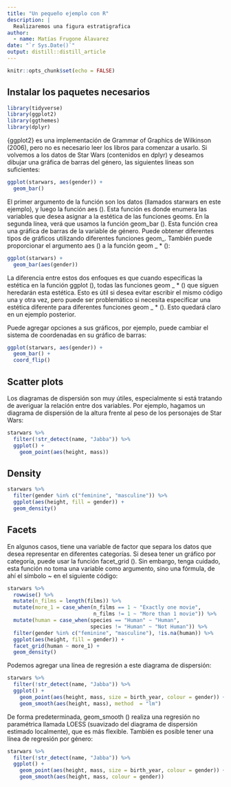 ```yaml
---
title: "Un pequeño ejemplo con R"
description: |
  Realizaremos una figura estratigrafica
author:
  - name: Matías Frugone Álavarez 
date: "`r Sys.Date()`"
output: distill::distill_article
---
```


```r
knitr::opts_chunk$set(echo = FALSE)
```

## Instalar los paquetes necesarios

```r

library(tidyverse)
library(ggplot2)
library(ggthemes)
library(dplyr)

```


{ggplot2} es una implementación de Grammar of Graphics de Wilkinson (2006), pero no es necesario leer los libros para comenzar a usarlo. Si volvemos a los datos de Star Wars (contenidos en dplyr) y deseamos dibujar una gráfica de barras del género, las siguientes líneas son suficientes:


```r
ggplot(starwars, aes(gender)) +
  geom_bar()
```


El primer argumento de la función son los datos (llamados starwars en este ejemplo), y luego la función aes (). Esta función es donde enumera las variables que desea asignar a la estética de las funciones geoms. En la segunda línea, verá que usamos la función geom_bar (). Esta función crea una gráfica de barras de la variable de género. Puede obtener diferentes tipos de gráficos utilizando diferentes funciones geom_. También puede proporcionar el argumento aes () a la función geom _ * ():

```r
ggplot(starwars) +
  geom_bar(aes(gender))
```


La diferencia entre estos dos enfoques es que cuando especificas la estética en la función ggplot (), todas las funciones geom _ * () que siguen heredarán esta estética. Esto es útil si desea evitar escribir el mismo código una y otra vez, pero puede ser problemático si necesita especificar una estética diferente para diferentes funciones geom _ * (). Esto quedará claro en un ejemplo posterior.

Puede agregar opciones a sus gráficos, por ejemplo, puede cambiar el sistema de coordenadas en su gráfico de barras:

```r
ggplot(starwars, aes(gender)) +
  geom_bar() +
  coord_flip()
```


## Scatter plots


Los diagramas de dispersión son muy útiles, especialmente si está tratando de averiguar la relación entre dos variables. Por ejemplo, hagamos un diagrama de dispersión de la altura frente al peso de los personajes de Star Wars:

```r
starwars %>%
  filter(!str_detect(name, "Jabba")) %>%
  ggplot() +
    geom_point(aes(height, mass))
```


## Density

```r
starwars %>%
  filter(gender %in% c("feminine", "masculine")) %>%
  ggplot(aes(height, fill = gender)) +
  geom_density()
```


## Facets

En algunos casos, tiene una variable de factor que separa los datos que desea representar en diferentes categorías. Si desea tener un gráfico por categoría, puede usar la función facet_grid (). Sin embargo, tenga cuidado, esta función no toma una variable como argumento, sino una fórmula, de ahí el símbolo ~ en el siguiente código:

```r
starwars %>%
  rowwise() %>%
  mutate(n_films = length(films)) %>%
  mutate(more_1 = case_when(n_films == 1 ~ "Exactly one movie",
                            n_films != 1 ~ "More than 1 movie")) %>%
  mutate(human = case_when(species == "Human" ~ "Human",
                           species != "Human" ~ "Not Human")) %>%
  filter(gender %in% c("feminine", "masculine"), !is.na(human)) %>%
  ggplot(aes(height, fill = gender)) +
  facet_grid(human ~ more_1) +
  geom_density()


```

Podemos agregar una línea de regresión a este diagrama de dispersión:

```r
starwars %>%
  filter(!str_detect(name, "Jabba")) %>%
  ggplot() +
    geom_point(aes(height, mass, size = birth_year, colour = gender)) +
    geom_smooth(aes(height, mass), method  = "lm")
```

De forma predeterminada, geom_smooth () realiza una regresión no paramétrica llamada LOESS (suavizado del diagrama de dispersión estimado localmente), que es más flexible. También es posible tener una línea de regresión por género:

```r
starwars %>%
  filter(!str_detect(name, "Jabba")) %>%
  ggplot() +
    geom_point(aes(height, mass, size = birth_year, colour = gender)) +
    geom_smooth(aes(height, mass, colour = gender))
```

